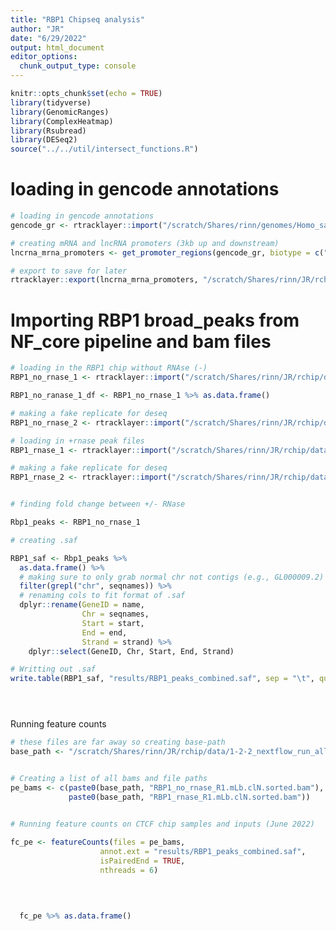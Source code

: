 ```yaml
---
title: "RBP1 Chipseq analysis"
author: "JR"
date: "6/29/2022"
output: html_document
editor_options: 
  chunk_output_type: console
---
```



```r
knitr::opts_chunk$set(echo = TRUE)
library(tidyverse)
library(GenomicRanges)
library(ComplexHeatmap)
library(Rsubread)
library(DESeq2)
source("../../util/intersect_functions.R")


```

# loading in gencode annotations
```r

# loading in gencode annotations
gencode_gr <- rtracklayer::import("/scratch/Shares/rinn/genomes/Homo_sapiens/Gencode/v32/gencode.v32.annotation.gtf")

# creating mRNA and lncRNA promoters (3kb up and downstream)
lncrna_mrna_promoters <- get_promoter_regions(gencode_gr, biotype = c("lncRNA", "protein_coding"))

# export to save for later
rtracklayer::export(lncrna_mrna_promoters, "/scratch/Shares/rinn/JR/rchip/data/gene_annotations/lncRNA_mrna_promoters.gtf")

```

# Importing RBP1 broad_peaks from NF_core pipeline and bam files
```r

# loading in the RBP1 chip without RNAse (-)
RBP1_no_rnase_1 <- rtracklayer::import("/scratch/Shares/rinn/JR/rchip/data/1-2-2_nextflow_run_all_samples/results/bwa/mergedLibrary/macs/broadPeak/RBP1_no_rnase_R1_peaks.broadPeak")

RBP1_no_ranase_1_df <- RBP1_no_rnase_1 %>% as.data.frame()

# making a fake replicate for deseq
RBP1_no_rnase_2 <- rtracklayer::import("/scratch/Shares/rinn/JR/rchip/data/1-2-2_nextflow_run_all_samples/results/bwa/mergedLibrary/macs/broadPeak/RBP1_no_rnase_R1_peaks.broadPeak")

# loading in +rnase peak files
RBP1_rnase_1 <- rtracklayer::import("/scratch/Shares/rinn/JR/rchip/data/1-2-2_nextflow_run_all_samples/results/bwa/mergedLibrary/macs/broadPeak/RBP1_rnase_R1_peaks.broadPeak")

# making a fake replicate for deseq
RBP1_rnase_2 <- rtracklayer::import("/scratch/Shares/rinn/JR/rchip/data/1-2-2_nextflow_run_all_samples/results/bwa/mergedLibrary/macs/broadPeak/RBP1_rnase_R1_peaks.broadPeak")


# finding fold change between +/- RNase

Rbp1_peaks <- RBP1_no_rnase_1

# creating .saf

RBP1_saf <- Rbp1_peaks %>%
  as.data.frame() %>%
  # making sure to only grab normal chr not contigs (e.g., GL000009.2)
  filter(grepl("chr", seqnames)) %>%
  # renaming cols to fit format of .saf
  dplyr::rename(GeneID = name,
                Chr = seqnames,
                Start = start,
                End = end,
                Strand = strand) %>%
    dplyr::select(GeneID, Chr, Start, End, Strand)

# Writting out .saf
write.table(RBP1_saf, "results/RBP1_peaks_combined.saf", sep = "\t", quote = F, row.names = F)





```

Running feature counts
```r


# these files are far away so creating base-path 
base_path <- "/scratch/Shares/rinn/JR/rchip/data/1-2-2_nextflow_run_all_samples/results/bwa/mergedLibrary/"


# Creating a list of all bams and file paths
pe_bams <- c(paste0(base_path, "RBP1_no_rnase_R1.mLb.clN.sorted.bam"), 
             paste0(base_path, "RBP1_rnase_R1.mLb.clN.sorted.bam"))
        

# Running feature counts on CTCF chip samples and inputs (June 2022)

fc_pe <- featureCounts(files = pe_bams,
                    annot.ext = "results/RBP1_peaks_combined.saf",
                    isPairedEnd = TRUE,
                    nthreads = 6)


  
  
  fc_pe %>% as.data.frame()


```















